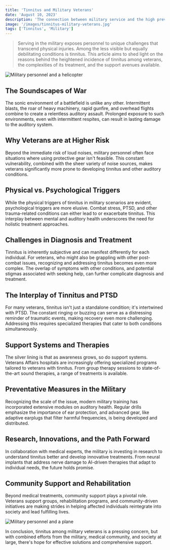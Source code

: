 ```yaml
---
title: 'Tinnitus and Military Veterans'
date: 'August 10, 2023'
description: 'The connection between military service and the high prevalence of tinnitus.'
image: '/images/tinnitus-military-veterans.jpg'
tags: ['Tinnitus', 'Military']
---
```


<Blockquote>
  Serving in the military exposes personnel to unique challenges that transcend
  physical injuries. Among the less visible but equally debilitating conditions
  is tinnitus. This article aims to shed light on the reasons behind the
  heightened incidence of tinnitus among veterans, the complexities of its
  treatment, and the support avenues available.
</Blockquote>

<Image
  src="/images/tinnitus-military-veterans.jpg"
  alt="Military personnel and a helicopter"
/>

## <Highlighter>The Soundscapes of War</Highlighter>

The sonic environment of a battlefield is unlike any other. Intermittent blasts, the roar of heavy machinery, rapid gunfire, and overhead flights combine to create a relentless auditory assault. Prolonged exposure to such environments, even with intermittent respites, can result in lasting damage to the auditory system.

## <Highlighter>Why Veterans are at Higher Risk</Highlighter>

Beyond the immediate risk of loud noises, military personnel often face situations where using protective gear isn't feasible. This constant vulnerability, combined with the sheer variety of noise sources, makes veterans significantly more prone to developing tinnitus and other auditory conditions.

## <Highlighter>Physical vs. Psychological Triggers</Highlighter>

While the physical triggers of tinnitus in military scenarios are evident, psychological triggers are more elusive. Combat stress, PTSD, and other trauma-related conditions can either lead to or exacerbate tinnitus. This interplay between mental and auditory health underscores the need for holistic treatment approaches.

## <Highlighter>Challenges in Diagnosis and Treatment</Highlighter>

Tinnitus is inherently subjective and can manifest differently for each individual. For veterans, who might also be grappling with other post-combat issues, recognizing and addressing tinnitus becomes even more complex. The overlap of symptoms with other conditions, and potential stigmas associated with seeking help, can further complicate diagnosis and treatment.

## <Highlighter>The Interplay of Tinnitus and PTSD</Highlighter>

For many veterans, tinnitus isn't just a standalone condition; it's intertwined with PTSD. The constant ringing or buzzing can serve as a distressing reminder of traumatic events, making recovery even more challenging. Addressing this requires specialized therapies that cater to both conditions simultaneously.

## <Highlighter>Support Systems and Therapies</Highlighter>

The silver lining is that as awareness grows, so do support systems. Veterans Affairs hospitals are increasingly offering specialized programs tailored to veterans with tinnitus. From group therapy sessions to state-of-the-art sound therapies, a range of treatments is available.

## <Highlighter>Preventative Measures in the Military</Highlighter>

Recognizing the scale of the issue, modern military training has incorporated extensive modules on auditory health. Regular drills emphasize the importance of ear protection, and advanced gear, like adaptive earplugs that filter harmful frequencies, is being developed and distributed.

## <Highlighter>Research, Innovations, and the Path Forward</Highlighter>

In collaboration with medical experts, the military is investing in research to understand tinnitus better and develop innovative treatments. From neural implants that address nerve damage to AI-driven therapies that adapt to individual needs, the future holds promise.

## <Highlighter>Community Support and Rehabilitation</Highlighter>

Beyond medical treatments, community support plays a pivotal role. Veterans support groups, rehabilitation programs, and community-driven initiatives are making strides in helping affected individuals reintegrate into society and lead fulfilling lives.

<Image
  src="/images/tinnitus-military-veterans2.jpg"
  alt="Military personnel and a plane"
/>

In conclusion, tinnitus among military veterans is a pressing concern, but with combined efforts from the military, medical community, and society at large, there's hope for effective solutions and comprehensive support.
